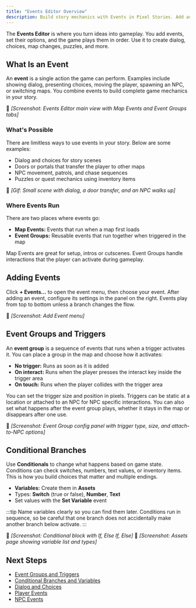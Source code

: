 ```yaml
---
title: "Events Editor Overview"
description: Build story mechanics with Events in Pixel Stories. Add actions, set triggers, branch choices, and control maps and NPCs with a simple, sequential editor.
---
```


The **Events Editor** is where you turn ideas into gameplay. You add events, set their options, and the game plays them in order. Use it to create dialog, choices, map changes, puzzles, and more.

## What Is an Event

An **event** is a single action the game can perform. Examples include showing dialog, presenting choices, moving the player, spawning an NPC, or switching maps. You combine events to build complete game mechanics in your story.

📸 _\[Screenshot: Events Editor main view with Map Events and Event Groups tabs]_

### What's Possible

There are limitless ways to use events in your story. Below are some examples:

- Dialog and choices for story scenes
- Doors or portals that transfer the player to other maps
- NPC movement, patrols, and chase sequences
- Puzzles or quest mechanics using inventory items

📸 _\[Gif: Small scene with dialog, a door transfer, and an NPC walks up]_

### Where Events Run

There are two places where events go:

- **Map Events:** Events that run when a map first loads
- **Event Groups:** Reusable events that run together when triggered in the map

Map Events are great for setup, intros or cutscenes. Event Groups handle interactions that the player can activate during gameplay.

## Adding Events

Click **+ Events…** to open the event menu, then choose your event. After adding an event, configure its settings in the panel on the right. Events play from top to bottom unless a branch changes the flow.

📸 _\[Screenshot: Add Event menu]_

## Event Groups and Triggers

An **event group** is a sequence of events that runs when a trigger activates it. You can place a group in the map and choose how it activates:

- **No trigger:** Runs as soon as it is added
- **On interact:** Runs when the player presses the interact key inside the trigger area
- **On touch:** Runs when the player collides with the trigger area

You can set the trigger size and position in pixels. Triggers can be static at a location or attached to an NPC for NPC specific interactions. You can also set what happens after the event group plays, whether it stays in the map or disappears after one use.

📸 _\[Screenshot: Event Group config panel with trigger type, size, and attach-to-NPC options]_

## Conditional Branches

Use **Conditionals** to change what happens based on game state. Conditions can check switches, numbers, text values, or inventory items. This is how you build choices that matter and multiple endings.

- **Variables:** Create them in **Assets**
- Types: **Switch** (true or false), **Number**, **Text**
- Set values with the **Set Variable** event

:::tip
Name variables clearly so you can find them later. Conditions run in sequence, so be careful that one branch does not accidentally make another branch below activate.
:::

📸 _\[Screenshot: Conditional block with If, Else If, Else]_
📸 _\[Screenshot: Assets page showing variable list and types]_

## Next Steps

- [Event Groups and Triggers](./event-groups.md)
- [Conditional Branches and Variables](./conditional-branches.md)
- [Dialog and Choices](./dialog-choices.md)
- [Player Events](./player-events.md)
- [NPC Events](./npc-events.md)
